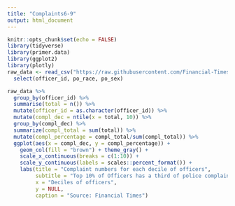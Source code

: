 ```yaml
---
title: "Complaints6-9"
output: html_document
---
```


```r
knitr::opts_chunk$set(echo = FALSE)
library(tidyverse)
library(primer.data)
library(ggplot2)
library(plotly)
raw_data <- read_csv("https://raw.githubusercontent.com/Financial-Times/police-misconduct-complaints-analysis/main/output/philly_clean.csv") %>% 
  select(officer_id, po_race, po_sex)
```

```r
raw_data %>% 
  group_by(officer_id) %>% 
  summarise(total = n()) %>% 
  mutate(officer_id = as.character(officer_id)) %>%
  mutate(compl_dec = ntile(x = total, 10)) %>%
  group_by(compl_dec) %>%
  summarize(compl_total = sum(total)) %>%
  mutate(compl_percentage = compl_total/sum(compl_total)) %>%
  ggplot(aes(x = compl_dec, y = compl_percentage)) +
    geom_col(fill = "brown") + theme_gray() + 
    scale_x_continuous(breaks = c(1:10)) + 
    scale_y_continuous(labels = scales::percent_format()) +
    labs(title = "Complaint numbers for each decile of officers",
         subtitle = "Top 10% of Officers has a third of police complaints",
         x = "Deciles of officers",
         y = NULL,
         caption = "Source: Financial Times")
  
```





